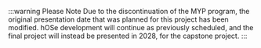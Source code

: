 :::warning Please Note
Due to the discontinuation of the MYP program, the original presentation date that was planned for this project has been modified. hOSe development will continue as previously scheduled, and the final project will instead be presented in 2028, for the capstone project.
:::
